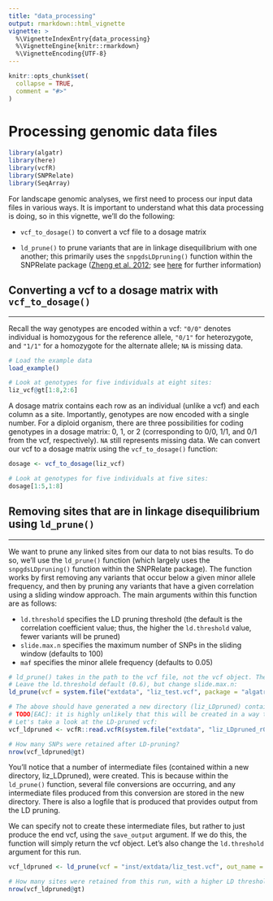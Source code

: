 ```yaml
---
title: "data_processing"
output: rmarkdown::html_vignette
vignette: >
  %\VignetteIndexEntry{data_processing}
  %\VignetteEngine{knitr::rmarkdown}
  %\VignetteEncoding{UTF-8}
---
```


```r
knitr::opts_chunk$set(
  collapse = TRUE,
  comment = "#>"
)
```

# Processing genomic data files

```r
library(algatr)
library(here)
library(vcfR)
library(SNPRelate)
library(SeqArray)
```

For landscape genomic analyses, we first need to process our input data files in various ways. It is important to understand what this data processing is doing, so in this vignette, we'll do the following:

-   `vcf_to_dosage()` to convert a vcf file to a dosage matrix

-   `ld_prune()` to prune variants that are in linkage disequilibrium with one another; this primarily uses the `snpgdsLDpruning()` function within the SNPRelate package ([Zheng et al. 2012](10.1093/bioinformatics/bts606); see [here](https://www.bioconductor.org/packages/release/bioc/manuals/SNPRelate/man/SNPRelate.pdf) for further information)

## Converting a vcf to a dosage matrix with `vcf_to_dosage()`

------------------------------------------------------------------------

Recall the way genotypes are encoded within a vcf: `"0/0"` denotes individual is homozygous for the reference allele, `"0/1"` for heterozygote, and `"1/1"` for a homozygote for the alternate allele; `NA` is missing data.

```r
# Load the example data
load_example()

# Look at genotypes for five individuals at eight sites:
liz_vcf@gt[1:8,2:6]
```

A dosage matrix contains each row as an individual (unlike a vcf) and each column as a site. Importantly, genotypes are now encoded with a single number. For a diploid organism, there are three possibilities for coding genotypes in a dosage matrix: 0, 1, or 2 (corresponding to 0/0, 1/1, and 0/1 from the vcf, respectively). `NA` still represents missing data. We can convert our vcf to a dosage matrix using the `vcf_to_dosage()` function:

```r
dosage <- vcf_to_dosage(liz_vcf)

# Look at genotypes for five individuals at five sites:
dosage[1:5,1:8]
```

## Removing sites that are in linkage disequilibrium using `ld_prune()`

------------------------------------------------------------------------

We want to prune any linked sites from our data to not bias results. To do so, we'll use the `ld_prune()` function (which largely uses the `snpgdsLDpruning()` function within the SNPRelate package). The function works by first removing any variants that occur  below a given minor allele frequency, and then by pruning any variants that have a given correlation using a sliding window approach. The main arguments within this function are as follows:

-   `ld.threshold` specifies the LD pruning threshold (the default is the correlation coefficient value; thus, the higher the `ld.threshold` value, fewer variants will be pruned)
-   `slide.max.n` specifies the maximum number of SNPs in the sliding window (defaults to 100)
-   `maf` specifies the minor allele frequency (defaults to 0.05)

```r
# ld_prune() takes in the path to the vcf file, not the vcf object. The vcf used to generate the test dataset is in the extdata directory
# Leave the ld.threshold default (0.6), but change slide.max.n:
ld_prune(vcf = system.file("extdata", "liz_test.vcf", package = "algatr"), out_name = "liz", out_format = "vcf", slide.max.n=10)

# The above should have generated a new directory (liz_LDpruned) containing several files
# TODO[EAC]: it is highly unlikely that this will be created in a way that can be read in consistently. I would out the liz_LDpruned_r0.6_n10.vcf  in extdata as an example and read it in as a system file as follows. For example, I get an error when I ran the old code because it creates the LD folder in the algatr main folder but then tries to read it in from the vignette folder (where the Rmd is). In general, creating and reading in files from a users environment should be avoided, but I get that this is somewhat unavoidable in this case.
# Let's take a look at the LD-pruned vcf:
vcf_ldpruned <- vcfR::read.vcfR(system.file("extdata", "liz_LDpruned_r0.6_n10.vcf", package = "algatr"))

# How many SNPs were retained after LD-pruning?
nrow(vcf_ldpruned@gt)
```

You'll notice that a number of intermediate files (contained within a new directory, liz_LDpruned), were created. This is because within the `ld_prune()` function, several file conversions are occurring, and any intermediate files produced from this conversion are stored in the new directory. There is also a logfile that is produced that provides output from the LD pruning.

We can specify not to create these intermediate files, but rather to just produce the end vcf, using the `save_output` argument. If we do this, the function will simply return the vcf object. Let's also change the `ld.threshold` argument for this run.

```r
vcf_ldpruned <- ld_prune(vcf = "inst/extdata/liz_test.vcf", out_name = "liz", out_format = "vcf", ld.threshold = 0.9, slide.max.n = 10, save_output = FALSE)

# How many sites were retained from this run, with a higher LD threshold correlation value?
nrow(vcf_ldpruned@gt)
```
